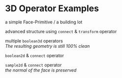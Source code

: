 
# 3D Operator Examples

a simple Face-Primitive / a building lot

<Showcase primitive={test0} />

advanced structure using `connect` & `transform` operator

<Showcase primitive={test1} />

multiple `boolean3d` operators  
_The resulting geometry is still 100% clean_

<Showcase primitive={test2} />

`boolean2d` & `connect` operator

<Showcase primitive={test3} />

`sample2d` & `connect` operator  
_the normal of the face is preserved_

<Showcase primitive={test4} />

<Showcase primitive={test5} />

<Showcase primitive={test6} />
